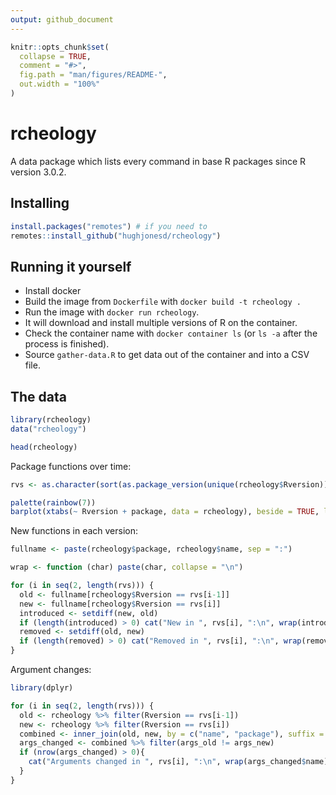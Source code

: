 ```yaml
---
output: github_document
---
```


<!-- README.md is generated from README.Rmd. Please edit that file -->

```r
knitr::opts_chunk$set(
  collapse = TRUE,
  comment = "#>",
  fig.path = "man/figures/README-",
  out.width = "100%"
)
```
# rcheology

A data package which lists every command in base R packages since R version 3.0.2.

## Installing

```r
install.packages("remotes") # if you need to
remotes::install_github("hughjonesd/rcheology")
```


## Running it yourself

* Install docker
* Build the image from `Dockerfile` with `docker build -t rcheology .`
* Run the image with `docker run rcheology`.
* It will download and install multiple versions of R on the container.
* Check the container name with `docker container ls` (or `ls -a` after the process is finished).
* Source `gather-data.R` to get data out of the container and into a CSV file.

## The data

```r
library(rcheology)
data("rcheology")

head(rcheology)
```

Package functions over time:

```r

rvs <- as.character(sort(as.package_version(unique(rcheology$Rversion))))

palette(rainbow(7))
barplot(xtabs(~ Rversion + package, data = rcheology), beside = TRUE, las=2, border = NA, col = heat.colors(length(rvs)))
```


New functions in each version:

```r


fullname <- paste(rcheology$package, rcheology$name, sep = ":")

wrap <- function (char) paste(char, collapse = "\n")

for (i in seq(2, length(rvs))) {
  old <- fullname[rcheology$Rversion == rvs[i-1]]
  new <- fullname[rcheology$Rversion == rvs[i]]
  introduced <- setdiff(new, old)
  if (length(introduced) > 0) cat("New in ", rvs[i], ":\n", wrap(introduced), "\n")
  removed <- setdiff(old, new)
  if (length(removed) > 0) cat("Removed in ", rvs[i], ":\n", wrap(removed), "\n\n")
}

```

Argument changes:

```r
library(dplyr)

for (i in seq(2, length(rvs))) {
  old <- rcheology %>% filter(Rversion == rvs[i-1])
  new <- rcheology %>% filter(Rversion == rvs[i])
  combined <- inner_join(old, new, by = c("name", "package"), suffix = c("_old", "_new"))
  args_changed <- combined %>% filter(args_old != args_new)
  if (nrow(args_changed) > 0){
    cat("Arguments changed in ", rvs[i], ":\n", wrap(args_changed$name), "\n\n")
  }
}

```


